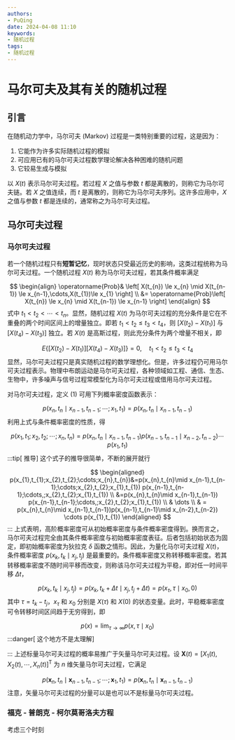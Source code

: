 ```yaml
---
authors:
- PuQing
date: 2024-04-08 11:10
keywords:
- 随机过程
tags:
- 随机过程
---
```

# 马尔可夫及其有关的随机过程

## 引言

在随机动力学中，马尔可夫 (Markov) 过程是一类特别重要的过程，这是因为：


<!--truncate-->
1. 它能作为许多实际随机过程的模拟
2. 可应用已有的马尔可夫过程数学理论解决各种困难的随机问题
3. 它较易生成与模拟

以 $X(t)$ 表示马尔可夫过程。若过程 $X$ 之值与参数 $t$ 都是离散的，则称它为马尔可夫链。若 $X$ 之值连续，而 $t$ 是离散的，则称它为马尔可夫序列。这许多应用中，$X$ 之值与参数 $t$ 都是连续的，通常称之为马尔可夫过程。

## 马尔可夫过程

### 马尔可夫过程

若一个随机过程只有**短暂记忆**，现时状态只受最近历史的影响，这类过程统称为马尔可夫过程。一个随机过程 $X(t)$ 称为马尔可夫过程，若其条件概率满足

$$
\begin{align}
\operatorname{Prob}& \left[ X(t_{n}) \le x_{n} \mid X(t_{n-1}) \le x_{n-1},\cdots,X(t_{1})\le x_{1} \right]  \\
&= \operatorname{Prob}\left[ X(t_{n}) \le x_{n} \mid X(t_{n-1}) \le x_{n-1} \right]
\end{align}
$$
式中 $t_{1}<t_{2}<\cdots<t_{n}$。显然，随机过程 $X(t)$ 为马尔可夫过程的充分条件是它在不重叠的两个时间区间上的增量独立。即若 $t_{1}<t_{2} \le t_{3}<t_{4}$，则 $\left[ X(t_{2})-X(t_{1})\right]$ 与 $\left[ X(t_{4})-X(t_{3}) \right]$ 独立。若 $X(t)$ 是高斯过程，则此充分条件为两个增量不相关，即

$$
E\left\{ \left[ X(t_{2})-X(t_{1}) \right] \left[ X(t_{4})-X(t_{3}) \right]   \right\} =0,\quad t_{1}<t_{2} \le t_{3} < t_{4}
$$
显然，马尔可夫过程只是真实随机过程的数学理想化。但是，许多过程仍可用马尔可夫过程表示。物理中布朗运动是马尔可夫过程，各种领域如工程、通信、生态、生物中，许多噪声与信号过程常模型化为马尔可夫过程或借用马尔可夫过程。

对马尔可夫过程，定义 $(1)$ 可用下列概率密度函数表示：

$$
p(x_{n},t_{n}\mid x_{n-1},t_{n-1};\cdots;x_{1},t_{1})=p(x_{n},t_{n}\mid x_{n-1},t_{n-1})
$$
利用上式与条件概率密度的性质，得

$$
p(x_{1},t_{1};x_{2},t_{2};\cdots;x_{n},t_{n}) = p(x_{n},t_{n}\mid x_{n-1},t_{n-1})p(x_{n-1},t_{n-1}\mid x_{n-2},t_{n-2})\cdots p(x_{1},t_{1})
$$
:::tip[ 推导]
这个式子的推导很简单，不断的展开就行

$$
\begin{aligned}
p(x_{1},t_{1};x_{2},t_{2};\cdots;x_{n},t_{n})&=p(x_{n},t_{n}\mid x_{n-1},t_{n-1};\cdots;x_{2},t_{2};x_{1},t_{1}) p(x_{n-1},t_{n-1};\cdots,;x_{2},t_{2};x_{1},t_{1}) \\
&=p(x_{n},t_{n}\mid x_{n-1},t_{n-1}) p(x_{n-1},t_{n-1};\cdots,;x_{2},t_{2};x_{1},t_{1}) \\
& \dots \\
& = p(x_{n},t_{n}\mid x_{n-1},t_{n-1})p(x_{n-1},t_{n-1}\mid x_{n-2},t_{n-2}) \cdots p(x_{1},t_{1})
\end{aligned}
$$
:::
上式表明，高阶概率密度可从初始概率密度与条件概率密度得到。换而言之，马尔可夫过程完全由其条件概率密度与初始概率密度表征。后者包括初始状态为固定，即初始概率密度为狄拉克 $\delta$ 函数之情形。因此，为量化马尔可夫过程 $X(t)$，条件概率密度 $p(x_{k},t_{k}\mid x_{j},t_{j})$ 是最重要的。条件概率密度又称转移概率密度。若其转移概率密度不随时间平移而改变，则称该马尔可夫过程为平稳，即对任一时间平移 $\Delta t$，

$$
p(x_{k},t_{k}\mid x_{j},t_{j}) = p(x_{k},t_{k}+\Delta t\mid x_{j},t_{j}+\Delta t)=p(x_{\tau},\tau\mid x_{0},0)
$$
其中 $\tau=t_{k}-t_{j}$，$x_{\tau}$ 和 $x_{0}$ 分别是 $X(\tau)$ 和 $X(0)$ 的状态变量。此时，平稳概率密度可令转移时间区间趋于无穷得到，即

$$
p(x) = \lim_{ \tau \to \infty } p(x,\tau\mid x_{0}) 
$$
:::danger[ 这个地方不是太理解]

:::
上述标量马尔可夫过程的概率易推广于矢量马尔可夫过程。设 $\boldsymbol{X}(t)=\left[ X_{1}(t),X_{2}(t),\cdots,X_{n}(t) \right]^{\mathsf{T}}$ 为 $n$ 维矢量马尔可夫过程，它满足

$$
p(\boldsymbol{x}_{n},t_{n}\mid \boldsymbol{x}_{n-1},t_{n-1};\cdots;\boldsymbol{x}_{1},t_{1}) = p(\boldsymbol{x}_{n},t_{n}\mid \boldsymbol{x}_{n-1},t_{n-1})
$$
注意，矢量马尔可夫过程的分量可以是也可以不是标量马尔可夫过程。

### 福克 - 普朗克 - 柯尔莫哥洛夫方程

考虑三个时刻
